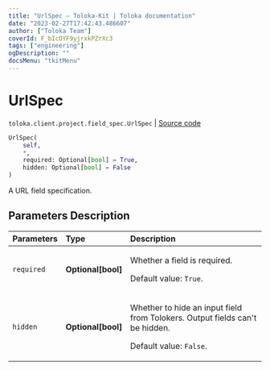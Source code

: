 ```yaml
---
title: "UrlSpec — Toloka-Kit | Toloka documentation"
date: "2023-02-27T17:42:43.486607"
author: ["Toloka Team"]
coverId: F_bIcOYF9yjrxkPZrXc3
tags: ["engineering"]
ogDescription: ""
docsMenu: "tkitMenu"
---
```


# UrlSpec
`toloka.client.project.field_spec.UrlSpec` | [Source code](https://github.com/Toloka/toloka-kit/blob/v1.1.4/src/client/project/field_spec.py#L110)

```python
UrlSpec(
    self,
    *,
    required: Optional[bool] = True,
    hidden: Optional[bool] = False
)
```

A URL field specification.

## Parameters Description

| Parameters | Type | Description |
| :----------| :----| :-----------|
`required`|**Optional\[bool\]**|<p>Whether a field is required. </p><p>Default value: `True`.</p>
`hidden`|**Optional\[bool\]**|<p>Whether to hide an input field from Tolokers. Output fields can&#x27;t be hidden. </p><p>Default value: `False`.</p>